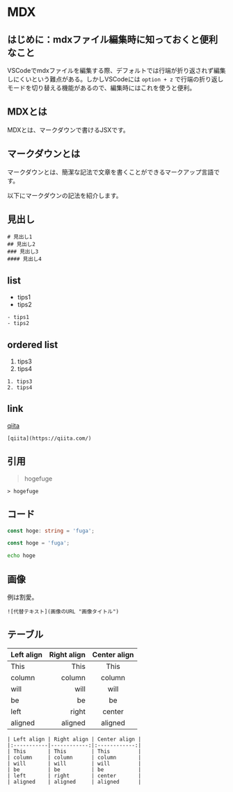 
<Meta title="MDXの使い方" />

<h1 className="first-letter:text-7xl">MDX</h1>

## はじめに：mdxファイル編集時に知っておくと便利なこと

VSCodeでmdxファイルを編集する際、デフォルトでは行端が折り返されず編集しにくいという難点がある。しかしVSCodeには `option + z` で行端の折り返しモードを切り替える機能があるので、編集時にはこれを使うと便利。

## MDXとは

MDXとは、マークダウンで書けるJSXです。

## マークダウンとは

マークダウンとは、簡潔な記法で文章を書くことができるマークアップ言語です。

以下にマークダウンの記法を紹介します。

## 見出し

```
# 見出し1
## 見出し2
### 見出し3
#### 見出し4
```

## list

- tips1
- tips2

```
- tips1
- tips2
```

## ordered list

1. tips3
2. tips4

```
1. tips3
2. tips4
```

## link

[qiita](https://qiita.com/)

```
[qiita](https://qiita.com/)
```

## 引用

> hogefuge

```
> hogefuge
```

## コード

```typescript
const hoge: string = 'fuga';
```

```js
const hoge = 'fuga';
```

```sh
echo hoge
```

## 画像

例は割愛。

```
![代替テキスト](画像のURL "画像タイトル")
```

## テーブル

| Left align | Right align | Center align |
|:-----------|------------:|:------------:|
| This       | This        | This         |
| column     | column      | column       |
| will       | will        | will         |
| be         | be          | be           |
| left       | right       | center       |
| aligned    | aligned     | aligned      |

```
| Left align | Right align | Center align |
|:-----------|------------:|:------------:|
| This       | This        | This         |
| column     | column      | column       |
| will       | will        | will         |
| be         | be          | be           |
| left       | right       | center       |
| aligned    | aligned     | aligned      |
```
